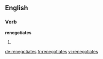 ==English==

===Verb===
'''renegotiates'''

# {{third-person singular of|[[renegotiate]]}}

[[de:renegotiates]]
[[fr:renegotiates]]
[[vi:renegotiates]]
